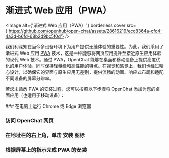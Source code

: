 # 渐进式 Web 应用（PWA）

<Image
  alt={'渐进式 Web 应用（PWA）'}
  borderless
  cover
  src={'https://github.com/openhub/open-chat/assets/28616219/ecc8364a-cfc4-4a3d-b6fd-68b2d9bc5f0d'}
/>

我们利深知在当今多设备环境下为用户提供无缝体验的重要性。为此，我们采用了渐进式 Web 应用 [PWA](https://support.google.com/chrome/answer/9658361) 技术，这是一种能够将网页应用提升至接近原生应用体验的现代 Web 技术。通过 PWA，OpenChat 能够在桌面和移动设备上提供高度优化的用户体验，同时保持轻量级和高性能的特点。在视觉和感觉上，我们也经过精心设计，以确保它的界面与原生应用无差别，提供流畅的动画、响应式布局和适配不同设备的屏幕分辨率。

若您未熟悉 PWA 的安装过程，您可以按照以下步骤将 OpenChat 添加为您的桌面应用（也适用于移动设备）：

<Steps>
  ### 在电脑上运行 Chrome 或 Edge 浏览器

### 访问 OpenChat 网页

### 在地址栏的右上角，单击 <kbd>安装</kbd> 图标

### 根据屏幕上的指示完成 PWA 的安装

</Steps>
